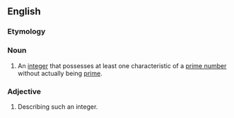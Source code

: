 ==English==

===Etymology===
{{prefix|pseudo|prime|lang=en}}

===Noun===
{{wikipedia}}
{{en-noun}}

# {{lb|en|mathematics}} An [[integer]] that possesses at least one characteristic of a [[prime number]] without actually being [[prime]].

===Adjective===
{{en-adj|-}}

# Describing such an integer.